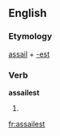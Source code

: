 ==English==

===Etymology===
[[assail]] + [[-est]]

===Verb===
'''assailest'''

# {{archaic}} {{second-person singular of|[[assail]]}}

[[fr:assailest]]